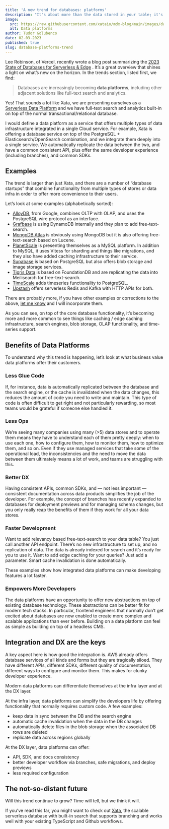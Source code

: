```yaml
---
title: 'A new trend for databases: platforms'
description: "It's about more than the data stored in your table; it's what you can do with that data."
image:
  src: https://raw.githubusercontent.com/xataio/mdx-blog/main/images/database-platforms-trend.png
  alt: Data platforms
author: Tudor Golubenco
date: 02-03-2023
published: true
slug: database-platforms-trend
---
```


Lee Robinson, of Vercel, recently wrote a blog post summarizing the [2023 State of Databases for Serverless & Edge](https://leerob.io/blog/backend) . It’s a great overview that shines a light on what’s new on the horizon. In the trends section, listed first, we find:

> Databases are increasingly becoming **data platforms**, including other adjacent solutions like full-text search and analytics.

Yes! That sounds a lot like Xata, we are presenting ourselves as a [Serverless Data Platform](https://xata.io/docs/concepts/serverless-data-platform) and we have full-text search and analytics built-in on top of the normal transactional/relational database.

I would define a data platform as a service that offers multiple types of data infrastructure integrated in a single Cloud service. For example, Xata is offering a database service on top of the PostgreSQL + Elasticsearch/OpenSearch combination, and we integrate them deeply into a single service. We automatically replicate the data between the two, and have a common consistent API, plus offer the same developer experience (including branches), and common SDKs.

## Examples

The trend is larger than just Xata, and there are a number of “database startups” that combine functionality from multiple types of stores or data infra in order to offer more convenience to their users.

Let’s look at some examples (alphabetically sorted):

- [AlloyDB](https://cloud.google.com/alloydb), from Google, combines OLTP with OLAP, and uses the PostgreSQL wire protocol as an interface.
- [Grafbase](https://grafbase.com/) is using DynamoDB internally and they plan to add free-text-search.
- [MongoDB Atlas](https://www.mongodb.com/atlas/database) is obviously using MongoDB but it is also offering free-text-search based on Lucene.
- [PlanetScale](https://planetscale.com/) is presenting themselves as a MySQL platform. In addition to MySQL, it uses Vitess for sharding and things like migrations, and they also have added caching infrastructure to their service.
- [Supabase](https://supabase.com/) is based on PostgreSQL but also offers blob storage and image storage services.
- [Tigris Data](https://www.tigrisdata.com/) is based on FoundationDB and are replicating the data into Meilisearch for free-text-search.
- [TimeScale](https://www.timescale.com/) adds timeseries functionality to PostgreSQL.
- [Upstash](https://upstash.com/) offers serverless Redis and Kafka with HTTP APIs for both.

There are probably more, if you have other examples or corrections to the above, [let me know](https://twitter.com/tudor_g) and I will incorporate them.

As you can see, on top of the core database functionality, it’s becoming more and more common to see things like caching / edge caching infrastructure, search engines, blob storage, OLAP functionality, and time-series support.

<ArticleImage
  src="https://raw.githubusercontent.com/xataio/mdx-blog/main/images/captain-data-platform.jpg"
  width="500"
  height="582"
  alt="Data platform meme"
  caption="By our powers combined"
  position="center"
/>

## Benefits of Data Platforms

To understand why this trend is happening, let’s look at what business value data platforms offer their customers.

### Less Glue Code

If, for instance, data is automatically replicated between the database and the search engine, or the cache is invalidated when the data changes, this reduces the amount of code you need to write and maintain. This type of code is often difficult to get right and not particularly rewarding, so most teams would be grateful if someone else handled it.

### Less Ops

We’re seeing many companies using many (>5) data stores and to operate them means they have to understand each of them pretty deeply: when to use each one, how to configure them, how to monitor them, how to optimize them, and so on. Even if they use managed services that take some of the operational load, the inconsistencies and the need to move the data between them ultimately means a lot of work, and teams are struggling with this.

### Better DX

Having consistent APIs, common SDKs, and — not less important — consistent documentation across data products simplifies the job of the developer. For example, the concept of branches has recently expanded to databases for deployment previews and for managing schema changes, but you only really reap the benefits of them if they work for all your data stores.

### Faster Development

Want to add relevancy based free-text-search to your data table? You just call another API endpoint. There’s no new infrastructure to set up, and no replication of data. The data is already indexed for search and it’s ready for you to use it. Want to add edge caching for your queries? Just add a parameter. Smart cache invalidation is done automatically.

These examples show how integrated data platforms can make developing features a lot faster.

### Empowers More Developers

The data platforms have an opportunity to offer new abstractions on top of existing database technology. These abstractions can be better fit for modern tech stacks. In particular, frontend engineers that normally don’t get excited about databases are now enabled to create more complex and scalable applications than ever before. Building on a data platform can feel as simple as building on top of a headless CMS.

## Integration and DX are the keys

A key aspect here is how good the integration is. AWS already offers database services of all kinds and forms but they are tragically siloed. They have different APIs, different SDKs, different quality of documentation, different ways to configure and monitor them. This makes for clunky developer experience.

Modern data platforms can differentiate themselves at the infra layer and at the DX layer.

<ArticleImage
  src="https://raw.githubusercontent.com/xataio/mdx-blog/main/images/data-platform.png"
  width="1184"
  height="833"
  alt="Data platform layers"
  caption="Data platform layers"
  position="center"
/>

At the infra layer, data platforms can simplify the developers life by offering functionality that normally requires custom code. A few examples:

- keep data in sync between the DB and the search engine
- automatic cache invalidation when the data in the DB changes
- automatically delete files in the blob storage when the associated DB rows are deleted
- replicate data across regions globally

At the DX layer, data platforms can offer:

- API, SDK, and docs consistency
- better developer workflow via branches, safe migrations, and deploy previews
- less required configuration

## The not-so-distant future

Will this trend continue to grow? Time will tell, but we think it will.

If you’ve read this far, you might want to check out [Xata](https://xata.io), the scalable serverless database with built-in search that supports branching and works well with your existing TypeScript and Github workflows.
